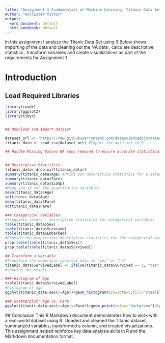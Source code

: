 ```yaml
---
title: "Assignment 1 Fundamentals of Machine Learning: Titanic Data Set"
Author: "Hollister Victor"
output:
  word_document: default
  html_notebook: default
---
```


In this assignment I analyze the Titanic Data Set using R.Below shows Importing of the data and cleaning out the NA data , calculate descriptive statistics , transform variables and create visualizations as part of the requirements for Assignment 1

# Introduction

## Load Required Libraries

```r

library(readr)
library(ggplot2)
library(tidyr)


## Download and Import Dataset

dataset_url <- "https://raw.githubusercontent.com/datasciencedojo/datasets/master/titanic.csv"#Download data set
titanic_data <- read_csv(dataset_url) #Import the data set to R

## Handle Missing Values NA rows removed to ensure accurate statistical calculation. 
 

## Descriptive Statistics
titanic_data<-drop_na((titanic_data))
summary(titanic_data$Age) #Print out descriptive statistics for a selection of quantitative and categorical variables
summary(titanic_data$Fare)
summary(titanic_data$SibSp)
#Mean and sd for the quantitative variables
mean(titanic_data$Age)
sd(titanic_data$Age)
mean(titanic_data$Fare)
sd(titanic_data$Fare)

### Categorical Variables
#frequency counts - descriptive statistics for categorical variables
table(titanic_data$Sex)
table(titanic_data$Survived)
table(titanic_data$Embarked)
#Provide the propirtions-descriptive statistics for the categorical variables
prop.table(table(titanic_data$Sex))
prop.table(table(titanic_data$Survived))

## Transform a Variable
#Transform the numerical survival data to "yes" or "no"
titanic_data$SurvivedLabel <- ifelse(titanic_data$Survived == 1, "Yes", "No")
#showing the result

### Histogram of Age
table(titanic_data$SurvivedLabel)
#histogram of age 
ggplot(titanic_data,aes(x=Age))+geom_histogram(binwidth=5,fill="steelblue",color="white")+labs(title = "Distribution of Passenger Ages",x="Age",y="count")

### Scatterplot: Age vs. Fare
ggplot(titanic_data,aes(x=Age,y=Fare))+geom_point(color="darkgreen")+labs(title="Scatterplot of Age vs Fare",x="Age", y="Fare")
```

 ## Conclusion
 This R Markdown document demonstrates how to work with a real-world dataset using R. I loaded and cleaned the Titanic dataset, summarized variables, transformed a column, and created visualizations. This assignment helped reinforce key data analysis skills in R and the Markdown documentation format.


